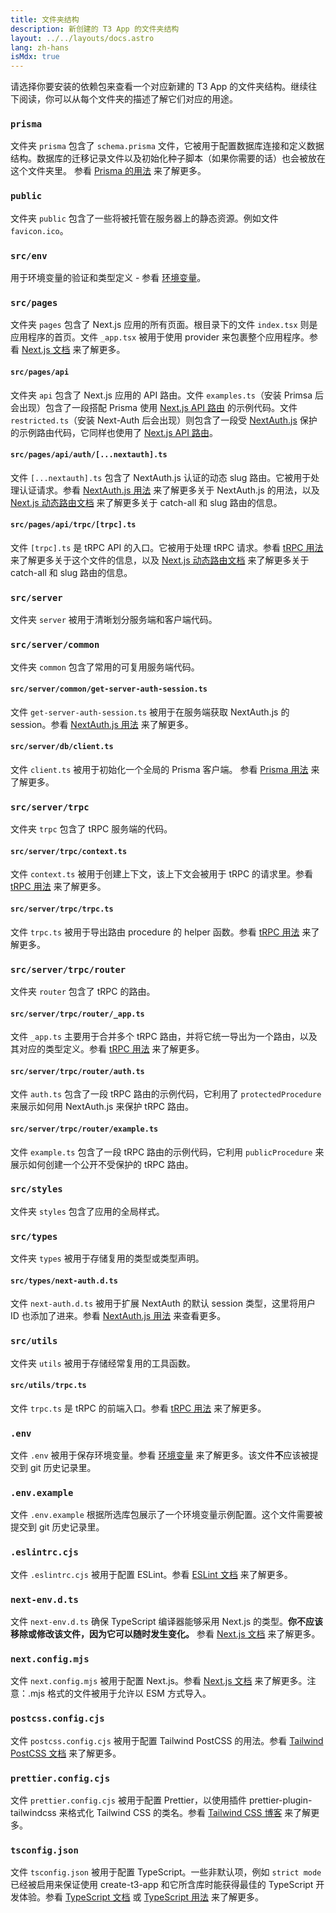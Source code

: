```yaml
---
title: 文件夹结构
description: 新创建的 T3 App 的文件夹结构
layout: ../../layouts/docs.astro
lang: zh-hans
isMdx: true
---
```



请选择你要安装的依赖包来查看一个对应新建的 T3 App 的文件夹结构。继续往下阅读，你可以从每个文件夹的描述了解它们对应的用途。

<Form />

<Diagram />

<div data-components="prisma">

### `prisma`

文件夹 `prisma` 包含了 `schema.prisma` 文件，它被用于配置数据库连接和定义数据结构。数据库的迁移记录文件以及初始化种子脚本（如果你需要的话）也会被放在这个文件夹里。 参看 [Prisma 的用法](/zh-hans/usage/prisma) 来了解更多。

</div>
<div>

### `public`

文件夹 `public` 包含了一些将被托管在服务器上的静态资源。例如文件 `favicon.ico`。

</div>
<div>

### `src/env`

用于环境变量的验证和类型定义 - 参看 [环境变量](/zh-hans/usage/env-variables)。

</div>
<div>

### `src/pages`

文件夹 `pages` 包含了 Next.js 应用的所有页面。根目录下的文件 `index.tsx` 则是应用程序的首页。文件 `_app.tsx` 被用于使用 provider 来包裹整个应用程序。参看 [Next.js 文档](https://nextjs.org/docs/basic-features/pages) 来了解更多。

</div>
<div data-components="nextauth trpc">

#### `src/pages/api`

文件夹 `api` 包含了 Next.js 应用的 API 路由。文件 `examples.ts`（安装 Primsa 后会出现）包含了一段搭配 Prisma 使用 [Next.js API 路由](https://nextjs.org/docs/api-routes/introduction) 的示例代码。文件 `restricted.ts`（安装 Next-Auth 后会出现）则包含了一段受 [NextAuth.js](https://next-auth.js.org/) 保护的示例路由代码，它同样也使用了 [Next.js API 路由](https://nextjs.org/docs/api-routes/introduction)。

</div>
<div data-components="nextauth">

#### `src/pages/api/auth/[...nextauth].ts`

文件 `[...nextauth].ts` 包含了 NextAuth.js 认证的动态 slug 路由。它被用于处理认证请求。参看 [NextAuth.js 用法](/zh-hans/usage/next-auth) 来了解更多关于 NextAuth.js 的用法，以及 [Next.js 动态路由文档](https://nextjs.org/docs/routing/dynamic-routes) 来了解更多关于 catch-all 和 slug 路由的信息。

</div>
<div data-components="trpc">

#### `src/pages/api/trpc/[trpc].ts`

文件 `[trpc].ts` 是 tRPC API 的入口。它被用于处理 tRPC 请求。参看 [tRPC 用法](/zh-hans/usage/trpc#-pagesapitrpctrpcts) 来了解更多关于这个文件的信息，以及 [Next.js 动态路由文档](https://nextjs.org/docs/routing/dynamic-routes) 来了解更多关于 catch-all 和 slug 路由的信息。

</div>
<div data-components="trpc prisma">

### `src/server`

文件夹 `server` 被用于清晰划分服务端和客户端代码。

</div>
<div data-components="nextauth+trpc">

### `src/server/common`

文件夹 `common` 包含了常用的可复用服务端代码。

</div>
<div data-components="nextauth+trpc">

#### `src/server/common/get-server-auth-session.ts`

文件 `get-server-auth-session.ts` 被用于在服务端获取 NextAuth.js 的 session。参看 [NextAuth.js 用法](/zh-hans/usage/next-auth#搭配-trpc-的用法) 来了解更多。

</div>
<div data-components="prisma">

#### `src/server/db/client.ts`

文件 `client.ts` 被用于初始化一个全局的 Prisma 客户端。 参看 [Prisma 用法](/zh-hans/usage/prisma#prisma-客户端) 来了解更多。

</div>
<div data-components="trpc">

### `src/server/trpc`

文件夹 `trpc` 包含了 tRPC 服务端的代码。

</div>
<div data-components="trpc">

#### `src/server/trpc/context.ts`

文件 `context.ts` 被用于创建上下文，该上下文会被用于 tRPC 的请求里。参看 [tRPC 用法](/zh-hans/usage/trpc#-servertrpccontextts) 来了解更多。

</div>
<div data-components="trpc">

#### `src/server/trpc/trpc.ts`

文件 `trpc.ts` 被用于导出路由 procedure 的 helper 函数。参看 [tRPC 用法](/zh-hans/usage/trpc#-servertrpctrpcts) 来了解更多。

</div>
<div data-components="trpc">

### `src/server/trpc/router`

文件夹 `router` 包含了 tRPC 的路由。

</div>
<div data-components="trpc">

#### `src/server/trpc/router/_app.ts`

文件 `_app.ts` 主要用于合并多个 tRPC 路由，并将它统一导出为一个路由，以及其对应的类型定义。参看 [tRPC 用法](/zh-hans/usage/trpc#-servertrpcrouterts) 来了解更多。

</div>
<div data-components="nextauth+trpc">

#### `src/server/trpc/router/auth.ts`

文件 `auth.ts` 包含了一段 tRPC 路由的示例代码，它利用了 `protectedProcedure` 来展示如何用 NextAuth.js 来保护 tRPC 路由。

</div>
<div data-components="trpc">

#### `src/server/trpc/router/example.ts`

文件 `example.ts` 包含了一段 tRPC 路由的示例代码，它利用 `publicProcedure` 来展示如何创建一个公开不受保护的 tRPC 路由。

</div>
<div>

### `src/styles`

文件夹 `styles` 包含了应用的全局样式。

</div>
<div data-components="nextauth">

### `src/types`

文件夹 `types` 被用于存储复用的类型或类型声明。

</div>
<div data-components="nextauth">

#### `src/types/next-auth.d.ts`

文件 `next-auth.d.ts` 被用于扩展 NextAuth 的默认 session 类型，这里将用户 ID 也添加了进来。参看 [NextAuth.js 用法](/zh-hans/usage/next-auth#在-session-中添加-userid) 来查看更多。

</div>
<div data-components="trpc">

### `src/utils`

文件夹 `utils` 被用于存储经常复用的工具函数。

</div>
<div data-components="trpc">

#### `src/utils/trpc.ts`

文件 `trpc.ts` 是 tRPC 的前端入口。参看 [tRPC 用法](/zh-hans/usage/trpc#-utilstrpcts) 来了解更多。

</div>
<div>

### `.env`

文件 `.env` 被用于保存环境变量。参看 [环境变量](/zh-hans/usage/env-variables) 来了解更多。该文件**不**应该被提交到 git 历史记录里。

</div>
<div>

### `.env.example`

文件 `.env.example` 根据所选库包展示了一个环境变量示例配置。这个文件需要被提交到 git 历史记录里。

</div>
<div>

### `.eslintrc.cjs`

文件 `.eslintrc.cjs` 被用于配置 ESLint。参看 [ESLint 文档](https://eslint.org/docs/latest/user-guide/configuring/configuration-files) 来了解更多。

</div>
<div>

### `next-env.d.ts`

文件 `next-env.d.ts` 确保 TypeScript 编译器能够采用 Next.js 的类型。**你不应该移除或修改该文件，因为它可以随时发生变化。** 参看 [Next.js 文档](https://nextjs.org/docs/basic-features/typescript#existing-projects) 来了解更多。

</div>
<div>

### `next.config.mjs`

文件 `next.config.mjs` 被用于配置 Next.js。参看 [Next.js 文档](https://nextjs.org/docs/api-reference/next.config.js/introduction) 来了解更多。注意：.mjs 格式的文件被用于允许以 ESM 方式导入。

</div>
<div data-components="tailwind">

### `postcss.config.cjs`

文件 `postcss.config.cjs` 被用于配置 Tailwind PostCSS 的用法。参看 [Tailwind PostCSS 文档](https://tailwindcss.com/docs/installation/using-postcss) 来了解更多。

</div>
<div data-components="tailwind">

### `prettier.config.cjs`

文件 `prettier.config.cjs` 被用于配置 Prettier，以使用插件 prettier-plugin-tailwindcss 来格式化 Tailwind CSS 的类名。参看 [Tailwind CSS 博客](https://tailwindcss.com/blog/automatic-class-sorting-with-prettier) 来了解更多。

</div>
<div>

### `tsconfig.json`

文件 `tsconfig.json` 被用于配置 TypeScript。一些非默认项，例如 `strict mode` 已经被启用来保证使用 create-t3-app 和它所含库时能获得最佳的 TypeScript 开发体验。参看 [TypeScript 文档](https://www.typescriptlang.org/docs/handbook/tsconfig-json.html) 或 [TypeScript 用法](/zh-hans/usage/typescript) 来了解更多。

</div>
